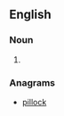 ==English==

===Noun===
{{en-noun|sg=[[lip]] [[lock]]}}

#{{alternative spelling of|liplock}}

===Anagrams===
* [[pillock#English|pillock]]